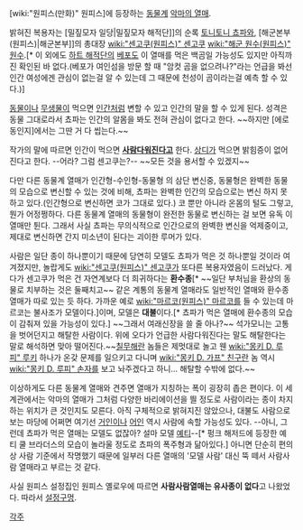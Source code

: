 [wiki:"원피스(만화)" 원피스]에 등장하는 [[동물계]] [[악마의 열매]].

밝혀진 복용자는 [밀짚모자 일당|밀짚모자 해적단]]의 순록 [[토니토니 쵸파]]와, [해군본부(원피스)|해군본부]]의 총대장 [[wiki:"센고쿠(원피스)" 센고쿠]] [[wiki:"해군 원수(원피스)" 원수]].[* 이 외에도 [[하트 해적단]]의 [[베포]]도 이 열매를 먹은 백곰일 가능성도 있지만 아직까진 확인된 바 없다.(베포가 여인섬을 방문 할 때 "암컷 곰을 없으려나?"라는 언급을 봐선 인간 여성에겐 관심이 없는걸 알 수 있는데 그 때문에 천성이 곰이라는걸 예측 할 수 있다.)]

[[동물]]이나 [[무생물]]이 먹으면 [[인간]]처럼 변할 수 있고 인간의 말을 할 수 있게 된다. 성격은 동물 그대로라서 쵸파는 인간의 알몸을 봐도 전혀 관심이 없다고 한다. ~~하지만 [에로 동인지]에서는 그딴 거 다 씹는다.~~

작가의 말에 따르면 인간이 먹으면 '''[[사람]]다워진다고''' 한다. [[상디]]가 먹으면 밝힘증이 없어진다고 한다. --어라? 그럼 센고쿠는?-- ~~모든 것을 용서할 수 있겠지~~

다만 다른 동물계 열매가 인간형-수인형-동물형 의 삼단 변신중, 동물형은 완벽한 동물의 모습으로 변신할 수 있는 것에 비해, 쵸파는 완벽한 인간의 모습으로는 변신 하지 못하고 있다.(인간형으로 변신하면 코가 그대로 있다.) 코 뿐만 아니라 온몸의 털도 그렇고, 뭔가 어정쩡하다. 다른 동물계 열매의 동물형이 완전한 동물로 변신하는 걸 보면 유독 이 열매만 튄다. 그래서 사실 쵸파는 무의식적으로 인간으로의 완벽한 변신을 억제중이고, 제대로 변신하면 간지 미소년이 된다는 괴이한 루머가 있다.

사람은 일단 종이 하나뿐이기 때문에 당연히 모델도 쵸파가 먹은 것 하나뿐일 것이라 여겨졌지만, 놀랍게도 [[wiki:"센고쿠(원피스)" 센고쿠]]가 또다른 복용자였음이 드러났다. 게다가 센고쿠가 먹은 건 자연계보다 더 희귀하다는 '''환수종'''[* ~~일단 부처님을 환상의 동물로 치부하는 것은 둘째치고~~ 같은 계통의 동물계 열매라도 일반적인 열매와 환수종 열매가 따로 있는 듯 하다. 가까운 예로 [[wiki:"마르코(원피스)" 마르코]]를 들 수 있는데 마르코는 불사조가 모델이다.]이며, 모델은 '''대불'''이다.[* 쵸파가 먹은 열매에 환수종의 모습이 감춰져 있을 가능성이 있다.] ~~그래서 여래신장을 쓸 줄 아나?~~ 석가모니는 고통을 벗어던지고 해탈한 사람이다. 위에 오다가 언급한 사람다워진다는 말도 해탈한다는 말로 해석하면 맞아 떨어진다.~~[[칠무해]]란 놈들은 제멋대로 놀고 웬 [[wiki:"몽키 D. 루피" 루키]] 하나가 온갖 문제를 일으키고 다니며 [[wiki:"몽키 D. 가프" 친구]]란 놈 역시 [[wiki:"몽키 D. 루피" 손자]]를 보고 놔주겠다고 하니... 해탈할 수밖에 없다.~~

이상하게도 다른 동물계 열매와 견주면 열매가 지칭하는 폭이 굉장히 좁은 편이다. 이 세계관에서는 악마의 열매가 그처럼 다양한 바리에이션을 띌 정도로 사람이라는 종이 차지하는 위치가 큰 것인지도 모른다. 아직 구체적으로 밝혀지진 않았으나, 대불도 사람으로 보는 마당에 어쩌면 여기선 [[거인]]이나 [[어인]] 역시 사람에 속할 가능성도 있다. --아니, 그런데 쵸파가 먹은 열매는 모델도 없잖아? 설마 모델 [[예티]]--[* 펑크 해저드에 등장한 예티 쿨 브라더스의 모습이 놀라울 정도로 쵸파의 폭주형과 닮아있다.] 아니면 단순히 편의상 사람 기준에서 작명했기 때문에 일부러 다른 열매의 '모델 사람' 대신 뚝 떼서 사람사람 열매라고 부르는 것 같다.

사실 원피스 설정집인 원피스 옐로우에 따르면 '''사람사람열매는 유사종이 없다'''고 나왔었다. 따라서 [[설정구멍]]. 

[[각주]]

